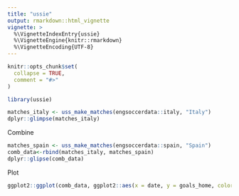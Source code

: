 ```yaml
---
title: "ussie"
output: rmarkdown::html_vignette
vignette: >
  %\VignetteIndexEntry{ussie}
  %\VignetteEngine{knitr::rmarkdown}
  %\VignetteEncoding{UTF-8}
---
```


```r
knitr::opts_chunk$set(
  collapse = TRUE,
  comment = "#>"
)
```

```r
library(ussie)

```

```r
matches_italy <- uss_make_matches(engsoccerdata::italy, "Italy")
dplyr::glimpse(matches_italy)
```
Combine
```r
matches_spain <- uss_make_matches(engsoccerdata::spain, "Spain")
comb_data<-rbind(matches_italy, matches_spain)
dplyr::glipse(comb_data)
```
Plot
```r
ggplot2::ggplot(comb_data, ggplot2::aes(x = date, y = goals_home, color = country)) + ggplot2::geom_smooth()
```

